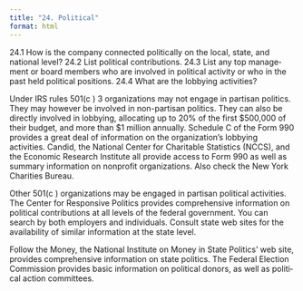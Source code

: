 ```yaml
---
title: "24. Political"
format: html
---
```


24.1 How is the com­pany con­nected polit­i­cally on the local, state, and national level?
24.2 List polit­i­cal con­tri­bu­tions.
24.3 List any top man­age­ment or board mem­bers who are involved in political activity or who in the past held polit­i­cal positions.
24.4 What are the lobbying activities?

Under IRS rules 501(c ) 3 organizations may not engage in partisan politics.  They may however be involved in non-partisan politics.  They can also be directly involved in lobbying, allocating up to 20% of the first $500,000 of their budget, and more than $1 million annually.  Schedule C of the Form 990 provides a great deal of information on the organization’s lobbying activities. Candid, the National Center for Charitable Statistics (NCCS), and the Economic Research Institute all provide access to Form 990 as well as summary information on nonprofit organizations. Also check the New York Charities Bureau.

Other 501(c ) organizations may be engaged in partisan political activities. The Cen­ter for Respon­sive Pol­i­tics pro­vides com­pre­hen­sive infor­ma­tion on polit­i­cal con­tri­bu­tions at all lev­els of the fed­eral gov­ern­ment. You can search by both employ­ers and indi­vid­u­als. Con­sult state web sites for the avail­abil­ity of sim­i­lar infor­ma­tion at the state level.

Fol­low the Money, the National Insti­tute on Money in State Politics’ web site, pro­vides com­pre­hen­sive infor­ma­tion on state pol­i­tics. The Fed­eral Elec­tion Com­mis­sion pro­vides basic infor­ma­tion on polit­i­cal donors, as well as polit­i­cal action committees.